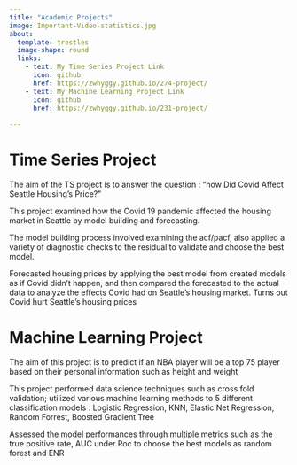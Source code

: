 ```yaml
---
title: "Academic Projects"
image: Important-Video-statistics.jpg
about: 
  template: trestles
  image-shape: round
  links:
    - text: My Time Series Project Link
      icon: github
      href: https://zwhyggy.github.io/274-project/
    - text: My Machine Learning Project Link
      icon: github
      href: https://zwhyggy.github.io/231-project/
  
---
```



# Time Series Project

The aim of the TS project is to answer the question : "how Did Covid Affect Seattle Housing's Price?" \

This project examined how the Covid 19 pandemic affected the housing market in Seattle by model building and forecasting.\ 

The model building process involved examining the acf/pacf, also applied a variety of diagnostic checks to the residual to validate and choose the best model.

Forecasted housing prices by applying the best model from created models as if Covid didn't happen, and then compared the forecasted to the actual data to analyze the effects Covid had on Seattle's housing market. Turns out Covid hurt Seattle's housing prices\


# Machine Learning Project
The aim of this project is to predict if an NBA player will be a top 75 player based on their personal information such as height and weight \

This project performed data science techniques such as cross fold validation; utilized various machine learning methods to 5 different classification models : Logistic Regression, KNN, Elastic Net Regression, Random Forrest, Boosted Gradient Tree\

Assessed the model performances through multiple metrics such as the true positive rate, AUC under Roc to choose the best models as random forest and ENR\




